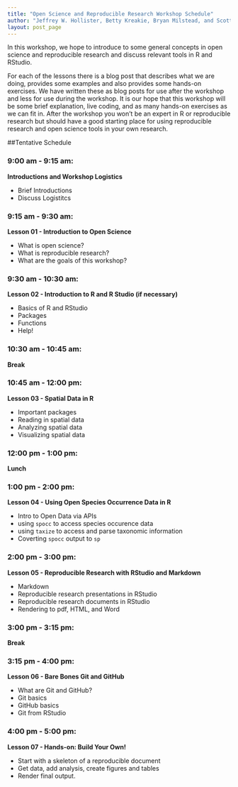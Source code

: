 ```yaml
---
title: "Open Science and Reproducible Research Workshop Schedule"
author: "Jeffrey W. Hollister, Betty Kreakie, Bryan Milstead, and Scott Chamberlain"
layout: post_page
---
```


In this workshop, we hope to introduce to some general concepts in open science and reproducible research and discuss relevant tools in R and RStudio.  

For each of the lessons there is a blog post that describes what we are doing, provides some examples and also provides some hands-on exercises.  We have written these as blog posts for use after the workshop and less for use during the workshop.  It is our hope that this workshop will be some brief explanation, live coding, and as many hands-on exercises as we can fit in.  After the workshop you won't be an expert in R or reproducible research but should have a good starting place for using reproducible research and open science tools in your own research. 

##Tentative Schedule

### 9:00 am - 9:15 am: 

**Introductions and Workshop Logistics**

  - Brief Introductions
  - Discuss Logistitcs

### 9:15 am - 9:30 am: 

**Lesson 01 - Introduction to Open Science** 

  - What is open science?
  - What is reproducible research?
  - What are the goals of this workshop?

### 9:30 am - 10:30 am: 

**Lesson 02 - Introduction to R and R Studio (if necessary)** 

  - Basics of R and RStudio
  - Packages
  - Functions
  - Help!

### 10:30 am - 10:45 am: 

**Break**

### 10:45 am - 12:00 pm:

**Lesson 03 - Spatial Data in R **

  - Important packages
  - Reading in spatial data
  - Analyzing spatial data
  - Visualizing spatial data

### 12:00 pm - 1:00 pm: 

**Lunch **

### 1:00 pm - 2:00 pm: 

**Lesson 04 - Using Open Species Occurrence Data in R**

  - Intro to Open Data via APIs
  - using `spocc` to access species occurence data
  - using `taxize` to access and parse taxonomic information
  - Coverting `spocc` output to `sp`

### 2:00 pm - 3:00 pm: 

**Lesson 05 - Reproducible Research with RStudio and Markdown **

  - Markdown
  - Reproducible research presentations in RStudio
  - Reproducible research documents in RStudio
  - Rendering to pdf, HTML, and Word

### 3:00 pm - 3:15 pm: 

**Break**

### 3:15 pm - 4:00 pm: 

**Lesson 06 - Bare Bones Git and GitHub**

  - What are Git and GitHub?
  - Git basics
  - GitHub basics
  - Git from RStudio

### 4:00 pm - 5:00 pm: 

**Lesson 07 - Hands-on: Build Your Own! **

  - Start with a skeleton of a reproducible document
  - Get data, add analysis, create figures and tables
  - Render final output.



